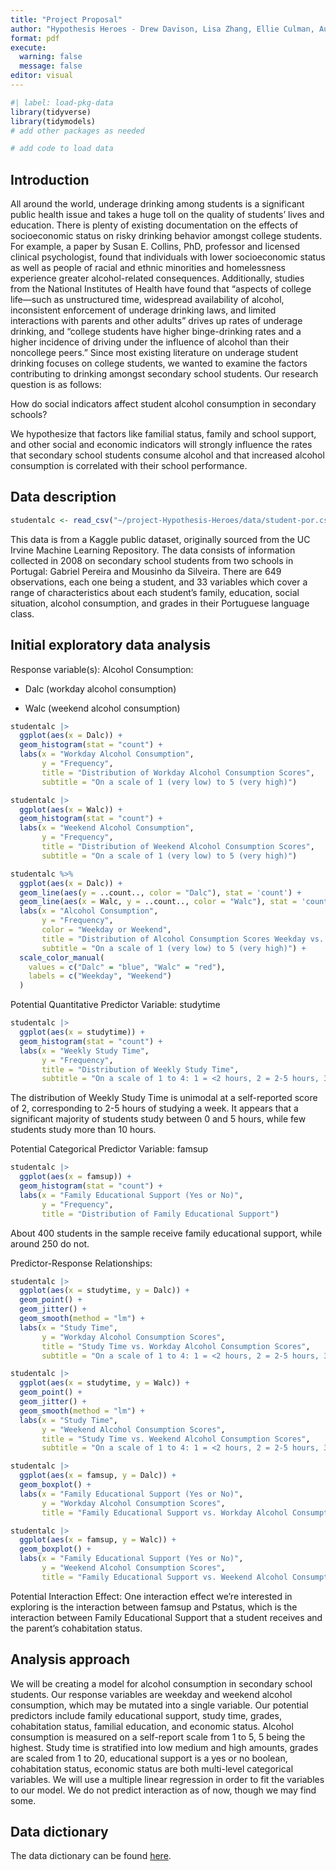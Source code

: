 ```yaml
---
title: "Project Proposal"
author: "Hypothesis Heroes - Drew Davison, Lisa Zhang, Ellie Culman, Austin Chang"
format: pdf
execute: 
  warning: false
  message: false
editor: visual
---
```


```r
#| label: load-pkg-data
library(tidyverse)
library(tidymodels)
# add other packages as needed

# add code to load data
```

## Introduction

All around the world, underage drinking among students is a significant public health issue and takes a huge toll on the quality of students' lives and education. There is plenty of existing documentation on the effects of socioeconomic status on risky drinking behavior amongst college students. For example, a paper by Susan E. Collins, PhD, professor and licensed clinical psychologist, found that individuals with lower socioeconomic status as well as people of racial and ethnic minorities and homelessness experience greater alcohol-related consequences. Additionally, studies from the National Institutes of Health have found that "aspects of college life---such as unstructured time, widespread availability of alcohol, inconsistent enforcement of underage drinking laws, and limited interactions with parents and other adults" drives up rates of underage drinking, and "college students have higher binge-drinking rates and a higher incidence of driving under the influence of alcohol than their noncollege peers." Since most existing literature on underage student drinking focuses on college students, we wanted to examine the factors contributing to drinking amongst secondary school students. Our research question is as follows:

How do social indicators affect student alcohol consumption in secondary schools?

We hypothesize that factors like familial status, family and school support, and other social and economic indicators will strongly influence the rates that secondary school students consume alcohol and that increased alcohol consumption is correlated with their school performance.

## Data description

```r
studentalc <- read_csv("~/project-Hypothesis-Heroes/data/student-por.csv")
```

This data is from a Kaggle public dataset, originally sourced from the UC Irvine Machine Learning Repository. The data consists of information collected in 2008 on secondary school students from two schools in Portugal: Gabriel Pereira and Mousinho da Silveira. There are 649 observations, each one being a student, and 33 variables which cover a range of characteristics about each student's family, education, social situation, alcohol consumption, and grades in their Portuguese language class.

## Initial exploratory data analysis

Response variable(s): Alcohol Consumption:

-   Dalc (workday alcohol consumption)

-   Walc (weekend alcohol consumption)

```r
studentalc |>
  ggplot(aes(x = Dalc)) +
  geom_histogram(stat = "count") +
  labs(x = "Workday Alcohol Consumption",
       y = "Frequency",
       title = "Distribution of Workday Alcohol Consumption Scores",
       subtitle = "On a scale of 1 (very low) to 5 (very high)")
```

```r
studentalc |>
  ggplot(aes(x = Walc)) +
  geom_histogram(stat = "count") +
  labs(x = "Weekend Alcohol Consumption",
       y = "Frequency",
       title = "Distribution of Weekend Alcohol Consumption Scores",
       subtitle = "On a scale of 1 (very low) to 5 (very high)")
```

```r
studentalc %>%
  ggplot(aes(x = Dalc)) +
  geom_line(aes(y = ..count.., color = "Dalc"), stat = 'count') +
  geom_line(aes(x = Walc, y = ..count.., color = "Walc"), stat = 'count') +
  labs(x = "Alcohol Consumption",
       y = "Frequency",
       color = "Weekday or Weekend",
       title = "Distribution of Alcohol Consumption Scores Weekday vs. Weekend",
       subtitle = "On a scale of 1 (very low) to 5 (very high)") +
  scale_color_manual(
    values = c("Dalc" = "blue", "Walc" = "red"),
    labels = c("Weekday", "Weekend")
  )
```

Potential Quantitative Predictor Variable: studytime

```r
studentalc |>
  ggplot(aes(x = studytime)) +
  geom_histogram(stat = "count") +
  labs(x = "Weekly Study Time",
       y = "Frequency",
       title = "Distribution of Weekly Study Time",
       subtitle = "On a scale of 1 to 4: 1 = <2 hours, 2 = 2-5 hours, 3 = 5-10 hours, 4 = >10 hours")
```

The distribution of Weekly Study Time is unimodal at a self-reported score of 2, corresponding to 2-5 hours of studying a week. It appears that a significant majority of students study between 0 and 5 hours, while few students study more than 10 hours.

Potential Categorical Predictor Variable: famsup

```r
studentalc |>
  ggplot(aes(x = famsup)) +
  geom_histogram(stat = "count") +
  labs(x = "Family Educational Support (Yes or No)",
       y = "Frequency",
       title = "Distribution of Family Educational Support")
```

About 400 students in the sample receive family educational support, while around 250 do not.

Predictor-Response Relationships:

```r
studentalc |>
  ggplot(aes(x = studytime, y = Dalc)) +
  geom_point() +
  geom_jitter() +
  geom_smooth(method = "lm") +
  labs(x = "Study Time",
       y = "Workday Alcohol Consumption Scores",
       title = "Study Time vs. Workday Alcohol Consumption Scores",
       subtitle = "On a scale of 1 to 4: 1 = <2 hours, 2 = 2-5 hours, 3 = 5-10 hours, 4 = >10 hours")

studentalc |>
  ggplot(aes(x = studytime, y = Walc)) +
  geom_point() +
  geom_jitter() +
  geom_smooth(method = "lm") +
  labs(x = "Study Time",
       y = "Weekend Alcohol Consumption Scores",
       title = "Study Time vs. Weekend Alcohol Consumption Scores",
       subtitle = "On a scale of 1 to 4: 1 = <2 hours, 2 = 2-5 hours, 3 = 5-10 hours, 4 = >10 hours")
```

```r
studentalc |>
  ggplot(aes(x = famsup, y = Dalc)) +
  geom_boxplot() +
  labs(x = "Family Educational Support (Yes or No)",
       y = "Workday Alcohol Consumption Scores",
       title = "Family Educational Support vs. Workday Alcohol Consumption Scores")

studentalc |>
  ggplot(aes(x = famsup, y = Walc)) +
  geom_boxplot() +
  labs(x = "Family Educational Support (Yes or No)",
       y = "Weekend Alcohol Consumption Scores",
       title = "Family Educational Support vs. Weekend Alcohol Consumption Scores")
```

Potential Interaction Effect: One interaction effect we're interested in exploring is the interaction between famsup and Pstatus, which is the interaction between Family Educational Support that a student receives and the parent's cohabitation status.

## Analysis approach

We will be creating a model for alcohol consumption in secondary school students. Our response variables are weekday and weekend alcohol consumption, which may be mutated into a single variable. Our potential predictors include family educational support, study time, grades, cohabitation status, familial education, and economic status. Alcohol consumption is measured on a self-report scale from 1 to 5, 5 being the highest. Study time is stratified into low medium and high amounts, grades are scaled from 1 to 20, educational support is a yes or no boolean, cohabitation status, economic status are both multi-level categorical variables. We will use a multiple linear regression in order to fit the variables to our model. We do not predict interaction as of now, though we may find some.

## 

## Data dictionary

The data dictionary can be found [here](https://github.com/sta210-fa23/project-Hypothesis-Heroes/blob/main/data/README.md).
